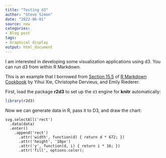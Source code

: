 ```yaml
---
title: "Testing d3"
author: "Steve Simon"
date: "2022-06-01"
source: new
categories: 
- Blog post
tags: 
- Graphical display
output: html_document
---
```


I am interested in developing some visualization applications using d3. You can run d3 from within R Markdown.

This is an example that I borrowed from [Section 15.5][xie1] of [R Markdown Cookbook][xie2] by Yihui Xie, Christophe Dervieus, and Emily Riederer. 

First, load the package **r2d3** to set up the `d3` engine
for **knitr** automatically:

```r
library(r2d3)
```

Now we can generate data in R, pass it to D3, and draw
the chart:

```d3
svg.selectAll('rect')
  .data(data)
  .enter()
    .append('rect')
      .attr('width', function(d) { return d * 672; })
      .attr('height', '10px')
      .attr('y', function(d, i) { return i * 16; })
      .attr('fill', options.color);
```

[xie1]: https://bookdown.org/yihui/rmarkdown-cookbook/d3.html
[xie2]: https://bookdown.org/yihui/rmarkdown-cookbook/
